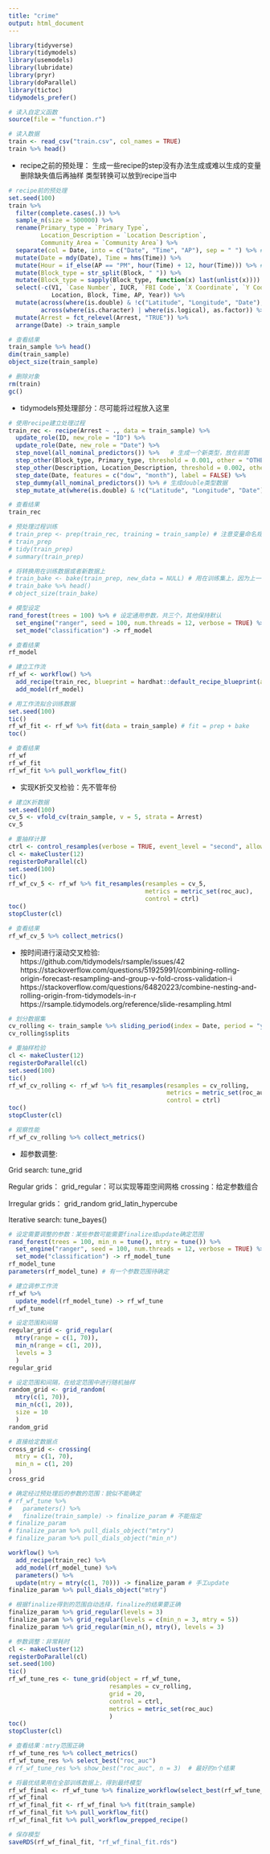 ---
title: "crime"
output: html_document
---

```{r, message=FALSE}
library(tidyverse)
library(tidymodels)
library(usemodels)
library(lubridate)
library(pryr)
library(doParallel)
library(tictoc)
tidymodels_prefer()
```


```{r}
# 读入自定义函数
source(file = "function.r")
```


```{r, message=FALSE}
# 读入数据
train <- read_csv("train.csv", col_names = TRUE)
train %>% head()
```

* recipe之前的预处理：
生成一些recipe的step没有办法生成或难以生成的变量
删除缺失值后再抽样
类型转换可以放到recipe当中

```{r}
# recipe前的预处理
set.seed(100)
train %>% 
  filter(complete.cases(.)) %>% 
  sample_n(size = 500000) %>% 
  rename(Primary_type = `Primary Type`, 
         Location_Description = `Location Description`, 
         Community_Area = `Community Area`) %>%
  separate(col = Date, into = c("Date", "Time", "AP"), sep = " ") %>% # 复杂处理放到recipe外处理
  mutate(Date = mdy(Date), Time = hms(Time)) %>% 
  mutate(Hour = if_else(AP == "PM", hour(Time) + 12, hour(Time))) %>% # recipe没有关于time的处理工具
  mutate(Block_type = str_split(Block, " ")) %>% 
  mutate(Block_type = sapply(Block_type, function(x) last(unlist(x)))) %>% 
  select(-c(V1, `Case Number`, IUCR, `FBI Code`, `X Coordinate`, `Y Coordinate`, `Updated On`, 
            Location, Block, Time, AP, Year)) %>% 
  mutate(across(where(is.double) & !c("Latitude", "Longitude", "Date"), as.integer),
         across(where(is.character) | where(is.logical), as.factor)) %>% 
  mutate(Arrest = fct_relevel(Arrest, "TRUE")) %>% 
  arrange(Date) -> train_sample

# 查看结果
train_sample %>% head()
dim(train_sample)
object_size(train_sample)

# 删除对象
rm(train)
gc()
```

* tidymodels预处理部分：尽可能将过程放入这里

```{r}
# 使用recipe建立处理过程
train_rec <- recipe(Arrest ~ ., data = train_sample) %>% 
  update_role(ID, new_role = "ID") %>% 
  update_role(Date, new_role = "Date") %>% 
  step_novel(all_nominal_predictors()) %>%   # 生成一个新类型，放在前面
  step_other(Block_type, Primary_type, threshold = 0.001, other = "OTHER_TYPE") %>%           # 前期探索分析确定
  step_other(Description, Location_Description, threshold = 0.002, other = "OTHER_TYPE") %>%  # 前期探索分析确定
  step_date(Date, features = c("dow", "month"), label = FALSE) %>%                            # 只保留数字
  step_dummy(all_nominal_predictors()) %>% # 生成double类型数据
  step_mutate_at(where(is.double) & !c("Latitude", "Longitude", "Date"), fn = as.integer)     # 解决dummy后二分数据为double的问题

# 查看结果
train_rec
```

```{r}
# 预处理过程训练
# train_prep <- prep(train_rec, training = train_sample) # 注意变量命名规范
# train_prep
# tidy(train_prep)
# summary(train_prep)
```


```{r}
# 将转换用在训练数据或者新数据上
# train_bake <- bake(train_prep, new_data = NULL) # 用在训练集上，因为上一步prep中已经处理了训练集，因此为NULL
# train_bake %>% head()
# object_size(train_bake)
```


```{r}
# 模型设定
rand_forest(trees = 100) %>% # 设定通用参数，共三个，其他保持默认
  set_engine("ranger", seed = 100, num.threads = 12, verbose = TRUE) %>%  # 设定每个库对应的参数
  set_mode("classification") -> rf_model

# 查看结果
rf_model
```

```{r}
# 建立工作流
rf_wf <- workflow() %>% 
  add_recipe(train_rec, blueprint = hardhat::default_recipe_blueprint(allow_novel_levels = TRUE)) %>%
  add_model(rf_model)

# 用工作流拟合训练数据
set.seed(100)
tic()
rf_wf_fit <- rf_wf %>% fit(data = train_sample) # fit = prep + bake
toc()

# 查看结果
rf_wf
rf_wf_fit
rf_wf_fit %>% pull_workflow_fit()
```

* 实现K折交叉检验：先不管年份

```{r}
# 建立K折数据
set.seed(100)
cv_5 <- vfold_cv(train_sample, v = 5, strata = Arrest)
cv_5
```

```{r}
# 重抽样计算
ctrl <- control_resamples(verbose = TRUE, event_level = "second", allow_par = TRUE, parallel_over = "everything")
cl <- makeCluster(12)
registerDoParallel(cl)
set.seed(100)
tic()
rf_wf_cv_5 <- rf_wf %>% fit_resamples(resamples = cv_5, 
                                      metrics = metric_set(roc_auc),
                                      control = ctrl)
toc()
stopCluster(cl)
```


```{r}
# 查看结果
rf_wf_cv_5 %>% collect_metrics()
```

* 按时间进行滚动交叉检验:
https://github.com/tidymodels/rsample/issues/42
https://stackoverflow.com/questions/51925991/combining-rolling-origin-forecast-resampling-and-group-v-fold-cross-validation-i
https://stackoverflow.com/questions/64820223/combine-nesting-and-rolling-origin-from-tidymodels-in-r
https://rsample.tidymodels.org/reference/slide-resampling.html

```{r}
# 划分数据集
cv_rolling <- train_sample %>% sliding_period(index = Date, period = "year", lookback = 3, assess_stop = 2) 
cv_rolling$splits
```

```{r}
# 重抽样检验
cl <- makeCluster(12)
registerDoParallel(cl)
set.seed(100)
tic()
rf_wf_cv_rolling <- rf_wf %>% fit_resamples(resamples = cv_rolling, 
                                            metrics = metric_set(roc_auc), 
                                            control = ctrl)
toc()
stopCluster(cl)
```


```{r}
# 观察性能
rf_wf_cv_rolling %>% collect_metrics()
```

* 超参数调整:

Grid search:
tune_grid

Regular grids：
grid_regular：可以实现等距空间网格
crossing：给定参数组合

Irregular grids：
grid_random
grid_latin_hypercube


Iterative search:
tune_bayes()

```{r}
# 设定需要调整的参数：某些参数可能需要finalize或update确定范围
rand_forest(trees = 100, min_n = tune(), mtry = tune()) %>%
  set_engine("ranger", seed = 100, num.threads = 12, verbose = TRUE) %>%  # 设定每个库对应的参数
  set_mode("classification") -> rf_model_tune
rf_model_tune
parameters(rf_model_tune) # 有一个参数范围待确定
```

```{r}
# 建立调参工作流
rf_wf %>% 
  update_model(rf_model_tune) -> rf_wf_tune
rf_wf_tune
```

```{r}
# 设定范围和间隔
regular_grid <- grid_regular(
  mtry(range = c(1, 70)),
  min_n(range = c(1, 20)),
  levels = 3
  )
regular_grid

# 设定范围和间隔，在给定范围中进行随机抽样
random_grid <- grid_random(
  mtry(c(1, 70)),
  min_n(c(1, 20)),
  size = 10
  )
random_grid

# 直接给定数据点
cross_grid <- crossing(
  mtry = c(1, 70),
  min_n = c(1, 20)
)
cross_grid

# 确定经过预处理后的参数的范围：貌似不能确定
# rf_wf_tune %>% 
#   parameters() %>% 
#   finalize(train_sample) -> finalize_param # 不能指定
# finalize_param
# finalize_param %>% pull_dials_object("mtry")
# finalize_param %>% pull_dials_object("min_n")

workflow() %>% 
  add_recipe(train_rec) %>% 
  add_model(rf_model_tune) %>% 
  parameters() %>% 
  update(mtry = mtry(c(1, 70))) -> finalize_param # 手工update
finalize_param %>% pull_dials_object("mtry")

# 根据finalize得到的范围自动选择，finalize的结果要正确
finalize_param %>% grid_regular(levels = 3)
finalize_param %>% grid_regular(levels = c(min_n = 3, mtry = 5))
finalize_param %>% grid_regular(min_n(), mtry(), levels = 3)
```


```{r}
# 参数调整：非常耗时
cl <- makeCluster(12)
registerDoParallel(cl)
set.seed(100)
tic()
rf_wf_tune_res <- tune_grid(object = rf_wf_tune,
                            resamples = cv_rolling,
                            grid = 20,
                            control = ctrl,
                            metrics = metric_set(roc_auc)
                            )
toc()
stopCluster(cl)
```

```{r}
# 查看结果：mtry范围正确
rf_wf_tune_res %>% collect_metrics()
rf_wf_tune_res %>% select_best("roc_auc")
# rf_wf_tune_res %>% show_best("roc_auc", n = 3)  # 最好的n个结果
```


```{r}
# 将最优结果用在全部训练数据上，得到最终模型
rf_wf_final <- rf_wf_tune %>% finalize_workflow(select_best(rf_wf_tune_res))
rf_wf_final
rf_wf_final_fit <- rf_wf_final %>% fit(train_sample)
rf_wf_final_fit %>% pull_workflow_fit()
rf_wf_final_fit %>% pull_workflow_prepped_recipe()
```

```{r}
# 保存模型
saveRDS(rf_wf_final_fit, "rf_wf_final_fit.rds")
```

